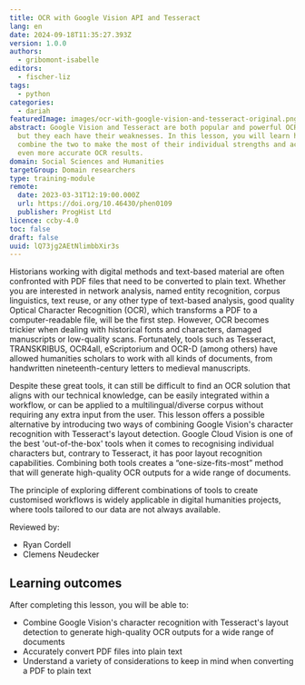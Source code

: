 ```yaml
---
title: OCR with Google Vision API and Tesseract
lang: en
date: 2024-09-18T11:35:27.393Z
version: 1.0.0
authors:
  - gribomont-isabelle
editors:
  - fischer-liz
tags:
  - python
categories:
  - dariah
featuredImage: images/ocr-with-google-vision-and-tesseract-original.png
abstract: Google Vision and Tesseract are both popular and powerful OCR tools,
  but they each have their weaknesses. In this lesson, you will learn how to
  combine the two to make the most of their individual strengths and achieve
  even more accurate OCR results.
domain: Social Sciences and Humanities
targetGroup: Domain researchers
type: training-module
remote:
  date: 2023-03-31T12:19:00.000Z
  url: https://doi.org/10.46430/phen0109
  publisher: ProgHist Ltd
licence: ccby-4.0
toc: false
draft: false
uuid: lQ73jg2AEtNlimbbXir3s
---
```


Historians working with digital methods and text-based material are often confronted with PDF files that need to be converted to plain text. Whether you are interested in network analysis, named entity recognition, corpus linguistics, text reuse, or any other type of text-based analysis, good quality Optical Character Recognition (OCR), which transforms a PDF to a computer-readable file, will be the first step. However, OCR becomes trickier when dealing with historical fonts and characters, damaged manuscripts or low-quality scans. Fortunately, tools such as Tesseract, TRANSKRIBUS, OCR4all, eScriptorium and OCR-D (among others) have allowed humanities scholars to work with all kinds of documents, from handwritten nineteenth-century letters to medieval manuscripts.

Despite these great tools, it can still be difficult to find an OCR solution that aligns with our technical knowledge, can be easily integrated within a workflow, or can be applied to a multilingual/diverse corpus without requiring any extra input from the user. This lesson offers a possible alternative by introducing two ways of combining Google Vision's character recognition with Tesseract's layout detection. Google Cloud Vision is one of the best 'out-of-the-box' tools when it comes to recognising individual characters but, contrary to Tesseract, it has poor layout recognition capabilities. Combining both tools creates a “one-size-fits-most” method that will generate high-quality OCR outputs for a wide range of documents.

The principle of exploring different combinations of tools to create customised workflows is widely applicable in digital humanities projects, where tools tailored to our data are not always available.

Reviewed by:

* Ryan Cordell
* Clemens Neudecker

## Learning outcomes

After completing this lesson, you will be able to:

* Combine Google Vision's character recognition with Tesseract's layout detection to generate high-quality OCR outputs for a wide range of documents
* Accurately convert PDF files into plain text
* Understand a variety of considerations to keep in mind when converting a PDF to plain text

<ExternalResource title="Interested in learning more?" subtitle="Check out this lesson on Programming Historian's website" url="https://doi.org/10.46430/phen0109" />
